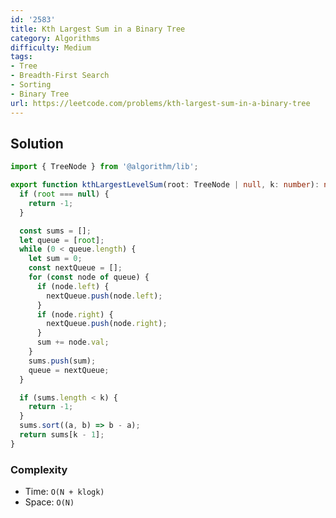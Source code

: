 ```yaml
---
id: '2583'
title: Kth Largest Sum in a Binary Tree
category: Algorithms
difficulty: Medium
tags:
- Tree
- Breadth-First Search
- Sorting
- Binary Tree
url: https://leetcode.com/problems/kth-largest-sum-in-a-binary-tree
---
```


## Solution

```typescript filename="solution.ts" copy
import { TreeNode } from '@algorithm/lib';

export function kthLargestLevelSum(root: TreeNode | null, k: number): number {
  if (root === null) {
    return -1;
  }

  const sums = [];
  let queue = [root];
  while (0 < queue.length) {
    let sum = 0;
    const nextQueue = [];
    for (const node of queue) {
      if (node.left) {
        nextQueue.push(node.left);
      }
      if (node.right) {
        nextQueue.push(node.right);
      }
      sum += node.val;
    }
    sums.push(sum);
    queue = nextQueue;
  }

  if (sums.length < k) {
    return -1;
  }
  sums.sort((a, b) => b - a);
  return sums[k - 1];
}
```

### Complexity

- Time: `O(N + klogk)`
- Space: `O(N)`

